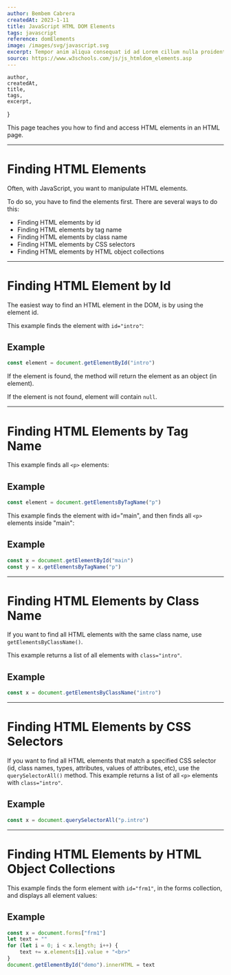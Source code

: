 ```yaml
---
author: Bembem Cabrera
createdAt: 2023-1-11
title: JavaScript HTML DOM Elements
tags: javascript
reference: domElements
image: /images/svg/javascript.svg
excerpt: Tempor anim aliqua consequat id ad Lorem cillum nulla proident amet.
source: https://www.w3schools.com/js/js_htmldom_elements.asp
---
```


    author,
    createdAt,
    title,
    tags,
    excerpt,
}

This page teaches you how to find and access HTML elements in an HTML page.

---

# Finding HTML Elements

Often, with JavaScript, you want to manipulate HTML elements.

To do so, you have to find the elements first. There are several ways to do this:

-   Finding HTML elements by id
-   Finding HTML elements by tag name
-   Finding HTML elements by class name
-   Finding HTML elements by CSS selectors
-   Finding HTML elements by HTML object collections

---

# Finding HTML Element by Id

The easiest way to find an HTML element in the DOM, is by using the element id.

This example finds the element with `id="intro"`:

## Example

```javascript
const element = document.getElementById("intro")
```

If the element is found, the method will return the element as an object (in element).

If the element is not found, element will contain `null`.

<ById />

---

# Finding HTML Elements by Tag Name

This example finds all `<p>` elements:

## Example

```javascript
const element = document.getElementsByTagName("p")
```

This example finds the element with id="main", and then finds all `<p>` elements inside "main":

## Example

```javascript
const x = document.getElementById("main")
const y = x.getElementsByTagName("p")
```

<ByTagName />

---

# Finding HTML Elements by Class Name

If you want to find all HTML elements with the same class name, use `getElementsByClassName()`.

This example returns a list of all elements with `class="intro"`.

## Example

```javascript
const x = document.getElementsByClassName("intro")
```

<ByClassName />

---

# Finding HTML Elements by CSS Selectors

If you want to find all HTML elements that match a specified CSS selector (id, class names, types, attributes, values of attributes, etc), use the `querySelectorAll()` method.
This example returns a list of all `<p>` elements with `class="intro"`.

## Example

```javascript
const x = document.querySelectorAll("p.intro")
```

<ByCSSSelector />

---

# Finding HTML Elements by HTML Object Collections

This example finds the form element with `id="frm1"`, in the forms collection, and displays all element values:

## Example

```javascript
const x = document.forms["frm1"]
let text = ""
for (let i = 0; i < x.length; i++) {
    text += x.elements[i].value + "<br>"
}
document.getElementById("demo").innerHTML = text
```

<HtmlObjectCollections />
